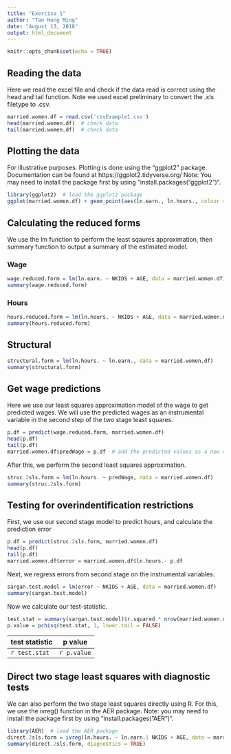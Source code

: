 ---
title: "Exercise 1"
author: "Tan Hong Ming"
date: "August 13, 2018"
output: html_document
---

```{r setup, include=FALSE}
knitr::opts_chunk$set(echo = TRUE)
```

## Reading the data

Here we read the excel file and check if the data read is correct using the head and tail function. Note we used excel preliminary to convert the .xls filetype to .csv. 
```{r}
married.women.df = read.csv('csvExample1.csv')
head(married.women.df)  # check data
tail(married.women.df)  # check data
```

## Plotting the data

For illustrative purposes. Plotting is done using the "ggplot2" package. Documentation can be found at https://ggplot2.tidyverse.org/
Note: You may need to install the package first by using "install.packages("ggplot2")".

```{r}
library(ggplot2)  # load the ggplot2 package
ggplot(married.women.df) + geom_point(aes(ln.earn., ln.hours., colour = AGE, shape=factor(NKIDS)))
```

## Calculating the reduced forms

We use the lm function to perform the least sqaures approximation, then summary function to output a summary of the estimated model.

### Wage

```{r}
wage.reduced.form = lm(ln.earn. ~ NKIDS + AGE, data = married.women.df)
summary(wage.reduced.form)
```

### Hours

```{r}
hours.reduced.form = lm(ln.hours. ~ NKIDS + AGE, data = married.women.df)
summary(hours.reduced.form)
```

## Structural 

```{r}
structural.form = lm(ln.hours. ~ ln.earn., data = married.women.df)
summary(structural.form)
```

## Get wage predictions 

Here we use our least squares approximation model of the wage to get predicted wages. We will use the predicted wages as an instrumental variable in the second step of the two stage least squares. 

```{r}
p.df = predict(wage.reduced.form, married.women.df)
head(p.df)
tail(p.df)
married.women.df$predWage = p.df  # add the predicted values as a new column in our data frame 
```

After this, we perform the second least squares approximation.

```{r}
struc.2sls.form = lm(ln.hours. ~ predWage, data = married.women.df)
summary(struc.2sls.form)
```

## Testing for overindentification restrictions

First, we use our second stage model to predict hours, and calculate the prediction error

```{r}
p.df = predict(struc.2sls.form, married.women.df)
head(p.df)
tail(p.df)
married.women.df$error = married.women.df$ln.hours.- p.df
```

Next, we regress errors from second stage on the instrumental variables.

```{r}
sargan.test.model = lm(error ~ NKIDS + AGE, data = married.women.df)
summary(sargan.test.model)
```

Now we calculate our test-statistic.

```{r}
test.stat = summary(sargan.test.model)$r.squared * nrow(married.women.df) # summary(sargan.test.model)$df[2]
p.value = pchisq(test.stat, 1, lower.tail = FALSE)
```
|test statistic|p value|
|--------------|-------|
|`r test.stat` | `r p.value`|

## Direct two stage least squares with diagnostic tests

We can also perform the two stage least squares directly using R. For this, we use the ivreg() function in the AER package. 
Note: you may need to install the package first by using "install.packages("AER")".

```{r warning=FALSE, message=FALSE}
library(AER)  # load the AER package
direct.2sls.form = ivreg(ln.hours. ~ ln.earn.| NKIDS + AGE, data = married.women.df)
summary(direct.2sls.form, diagnostics = TRUE)
```

